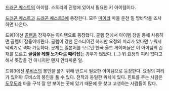 [[드래곤 퀘스트]]의 아이템.
스토리의 진행에 있어서 필요한 키 아이템이다.

[[드래곤 퀘스트]]과 [[드래곤 퀘스트3]]에 등장한다. 모두 [[마이라]] 마을 온천 밑 땅바닥을 조사하면 나온다.

드퀘1에선 [[골렘]]을 잠재우는 아이템으로 등장했다. 골렘 전에서 아이템 창을 통해 사용하면 골렘이 잠들어버린다. 골렘이 강한 몬스터이긴 하지만 요정의 피리가 있다면 누워서 떡먹기로 격파 가능하다. 문제는 일본어를 모르던 한국 올드 게이머들은 이 아이템의 존재를 모르고 '''골렘을 레벨 노가다로 때려잡는''' 경우가 많았다. (…) 뭐 요정의 피리 없다고해서 못잡을 건 아니지만 왠지 안타까운 일.

드퀘3에선 [[루비스]]의 봉인을 풀기 위해 반드시 필요한 아이템으로 등장한다. 요정의 피리가 있어야 루비스의 봉인을 풀 수 있다. 전작과 동일한 위치에 있다. 힌트를 주는 사람은 [[도무도라]] 마을 구석 잘 안 보이는 곳에 있기 때문에 못 찾고 고생하는 사람들이 많다.

